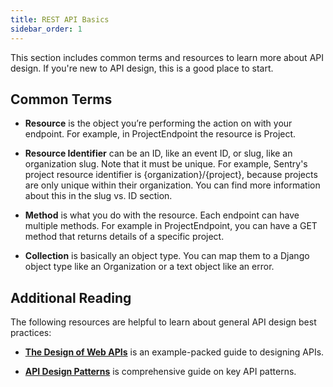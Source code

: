 ```yaml
---
title: REST API Basics
sidebar_order: 1
---
```

This section includes common terms and resources to learn more about API design. If you're new to API design, this is a good place to start.

## Common Terms

- **Resource** is the object you’re performing the action on with your endpoint. For example, in ProjectEndpoint the resource is Project.

- **Resource Identifier** can be an ID, like an event ID, or slug, like an organization slug. Note that it must be unique. For example, Sentry's project resource identifier is \{organization}/\{project}, because projects are only unique within their organization. You can find more information about this in the slug vs. ID section.

- **Method** is what you do with the resource. Each endpoint can have multiple methods. For example in ProjectEndpoint, you can have a GET method that returns details of a specific project.

- **Collection** is basically an object type. You can map them to a Django object type like an Organization or a text object like an error.

## Additional Reading

The following resources are helpful to learn about general API design best practices:

- **[The Design of Web APIs](https://g.co/kgs/R7rXEk)** is an example-packed guide to designing APIs.

- **[API Design Patterns](https://g.co/kgs/Vfnpe5)** is comprehensive guide on key API patterns.
